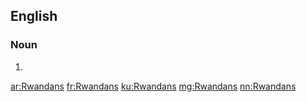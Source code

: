 ==English==

===Noun===
{{head|en}}

# {{plural of|Rwandan}}

[[ar:Rwandans]]
[[fr:Rwandans]]
[[ku:Rwandans]]
[[mg:Rwandans]]
[[nn:Rwandans]]
